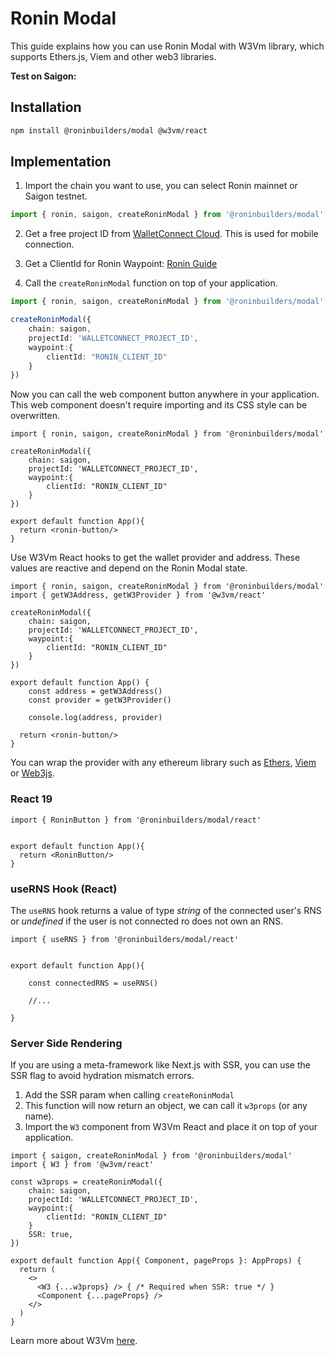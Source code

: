  
# Ronin Modal

<Callout type="info" emoji="ℹ️">
  This guide explains how you can use Ronin Modal with W3Vm library, which supports Ethers.js, Viem and other web3 libraries.
</Callout>

**Test on Saigon:**
<br/>
<Modal/>

## Installation

```sh npm2yarn
npm install @roninbuilders/modal @w3vm/react
```

## Implementation

1. Import the chain you want to use, you can select Ronin mainnet or Saigon testnet.

```ts
import { ronin, saigon, createRoninModal } from '@roninbuilders/modal'
```

2. Get a free project ID from [WalletConnect Cloud](https://cloud.walletconnect.com/). This is used for mobile connection.

3. Get a ClientId for Ronin Waypoint: [Ronin Guide](https://docs.skymavis.com/mavis/ronin-waypoint/guides/get-started#steps)

4. Call the `createRoninModal` function on top of your application.

```ts {3-6}
import { ronin, saigon, createRoninModal } from '@roninbuilders/modal'

createRoninModal({
	chain: saigon,
	projectId: 'WALLETCONNECT_PROJECT_ID',
	waypoint:{
		clientId: "RONIN_CLIENT_ID"
	}
})
```

Now you can call the web component button anywhere in your application. This web component doesn't require importing
and its CSS style can be overwritten.

```tsx {8-10}
import { ronin, saigon, createRoninModal } from '@roninbuilders/modal'

createRoninModal({
	chain: saigon,
	projectId: 'WALLETCONNECT_PROJECT_ID',
	waypoint:{
		clientId: "RONIN_CLIENT_ID"
	}
})

export default function App(){
  return <ronin-button/>
}
```

Use W3Vm React hooks to get the wallet provider and address. These values are reactive and depend on the Ronin Modal state.

```tsx {2, 10, 11, 13}
import { ronin, saigon, createRoninModal } from '@roninbuilders/modal'
import { getW3Address, getW3Provider } from '@w3vm/react'

createRoninModal({
	chain: saigon,
	projectId: 'WALLETCONNECT_PROJECT_ID',
	waypoint:{
		clientId: "RONIN_CLIENT_ID"
	}
})

export default function App() {
	const address = getW3Address()
	const provider = getW3Provider()

	console.log(address, provider)

  return <ronin-button/>
}
```

You can wrap the provider with any ethereum library such as [Ethers](https://docs.ethers.org/v6/), [Viem](https://viem.sh/) or [Web3js](https://web3js.org/).

### React 19

```tsx
import { RoninButton } from '@roninbuilders/modal/react'


export default function App(){
  return <RoninButton/>
}
```

### useRNS Hook (React)

The `useRNS` hook returns a value of type _string_ of the connected user's RNS or _undefined_ if the user is not connected ro does not own an RNS.

```tsx
import { useRNS } from '@roninbuilders/modal/react'


export default function App(){

	const connectedRNS = useRNS()

	//...

}
```

### Server Side Rendering

If you are using a meta-framework like Next.js with SSR, you can use the SSR flag to avoid hydration mismatch errors.

1. Add the SSR param when calling `createRoninModal`
2. This function will now return an object, we can call it `w3props` (or any name).
3. Import the `W3` component from W3Vm React and place it on top of your application.

```tsx
import { saigon, createRoninModal } from '@roninbuilders/modal'
import { W3 } from '@w3vm/react'

const w3props = createRoninModal({
	chain: saigon,
	projectId: 'WALLETCONNECT_PROJECT_ID',
	waypoint:{
		clientId: "RONIN_CLIENT_ID"
	}
	SSR: true,
})

export default function App({ Component, pageProps }: AppProps) {
  return (
    <>
      <W3 {...w3props} /> { /* Required when SSR: true */ }
      <Component {...pageProps} />
    </>
  )
}
```

Learn more about W3Vm [here](https://w3vm-docs.vercel.app/).